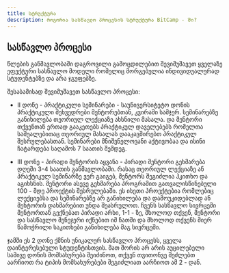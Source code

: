 ```yaml
---
title: სტრუქტურა
description: როგორია სასწავლო პროცესის სტრუქტურა BitCamp - ში?
---
```


## სასწავლო პროცესი

წლების განმავლობაში დაგროვილი გამოცდილებით შევიმუშავეთ ყველაზე ეფექტური სასწავლო მოდელი რომელიც მორგებულია ინდივიდუალურად სტუდენტებზე და არა ჯგუფებზე. 

შესაბამისად შევიმუშავეთ სასწავლო პროცესი: 

- II დონე - პრაქტიკული სემინარები - საუნივერსიტეტო დონის პრაქტიკული შეხვედრები მენტორებთან, კვირაში სამჯერ. სემინარებზე განიხილება თეორიულ ლექციაზე ახსნილი მასალა. და მენტორი თქვენთან ერთად გააკეთებს პრაქტიკულ დაველებებს რომელთა საშუალებითაც თეორიულ მასალას დააკავშირებთ პრაქტიკულ შესრულებასთან. სემინარები მნიშვნელოვანი აქტივობაა და ისინი ჩატარდება საღამოს 7 საათის შემდეგ. 

- III დონე - პირადი მენტორის აყვანა - პირადი მენტორი გეხმარება დღეში 3-4 საათის განმავლობაში. რასაც თეორიულ ლექციაზე ან პრაქტიკულ სემინარზე ვერ გაიგებ, მენტორს შეგიძლია ჰკითხო და აგიხსნის. მენტორი ასევე გეხმარება პროგრამით გათვალისწინებული 100 - მდე პროექტის შესრულებაში. ეს ისეთი პროექტებია რომლებიც ლექციებსა და სემინარებზე არ განიხილება და დამოუკიდებლად ან მენტორის დახმარებით უნდა შეასრულოთ. ჩვენს სასწავლო სივრცეში მენტორთან გექნებათ პირადი არხი, 1-1 - ზე, მხოლოდ თქვენ, მენტორი და სასწავლო მენეჯერი იქნებით იმ ჩათში და მხოლოდ თქვენს მიერ წამოჭრილი საკითხები განიხილება მაგ სივრცეში. 

ჯამში ეს 2 დონე ქმნის უნიკალურ სასწავლო პროცესს, ყველა დაინტერესებული სტუდენტისთვის. მათ შორის არ არის აუცილებელი სამივე დონის მომსახურება შეიძინოთ, თქვენ თვითონვე შეძლებთ აარჩიოთ რა ტიპის მომსახურებები შეგიძლიათ აარჩიოთ ამ 2 - დან.